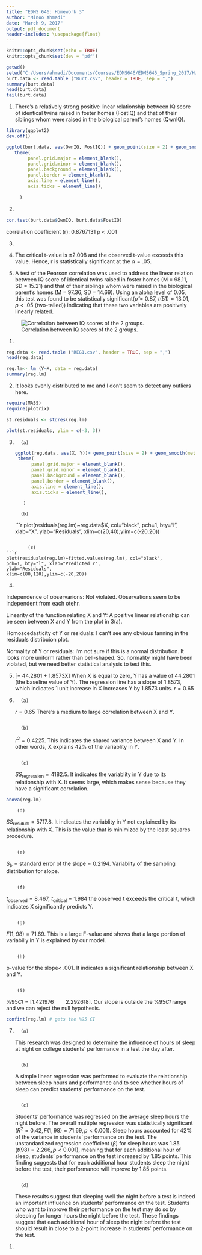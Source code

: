 ```yaml
---
title: "EDMS 646: Homework 3"
author: "Minoo Ahmadi"
date: "March 9, 2017"
output: pdf_document
header-includes: \usepackage{float}
---
```




```r
knitr::opts_chunk$set(echo = TRUE)
knitr::opts_chunk$set(dev = 'pdf')
```

```r
getwd()
setwd("C:/Users/ahmadi/Documents/Courses/EDMS646/EDMS646_Spring_2017/Hwk2")
burt.data <- read.table ("Burt.csv", header = TRUE, sep = ",")
summary(burt.data)
head(burt.data)
tail(burt.data)
```



\begin{center}
\Large \textbf{Part 1: Correlation}
\end{center}

1. There's a relatively strong positive linear relationship between IQ score of identical twins raised in foster homes (FostIQ) and that of their siblings whom were raised in the biological parent's homes (QwnIQ).
```r

library(ggplot2)
dev.off()
```

```r
ggplot(burt.data, aes(OwnIQ, FostIQ)) + geom_point(size = 2) + geom_smooth(method = "lm") +
   theme(
        panel.grid.major = element_blank(),
        panel.grid.minor = element_blank(),
        panel.background = element_blank(),
        panel.border = element_blank(),
        axis.line = element_line(),
        axis.ticks = element_line(),
        
     )

```


2.
```r
cor.test(burt.data$OwnIQ, burt.data$FostIQ)

```
correlation coefficient (r): 0.8767131
p < .001

3.
\begin{align*}
t &= r \sqrt{\frac{n-2}{1-r^2}}= 0.8767131 \sqrt{\frac{51}{0.2313741}}= 13.01623\\
\nu &= n-2 = 53-2 = 51\\
\rightarrow t(51) &= 13.01
\end{align*}

4. The critical t-value is $\pm 2.008$ and the observed t-value exceeds this value. Hence, r is statistically significant at the $\alpha = .05$.

5. A test of the Pearson correlation was used to address the linear relation between IQ score of identical twins raised in foster homes (M = 98.11, SD = 15.21) and that of their siblings whom were raised in the biological parent's homes (M = 97.36, SD = 14.69). Using an alpha level of 0.05, this test was found to be statistically significant($\hat{\rho} = 0.87$, $t(51) = 13.01$, $p<.05$ (two-tailed)) indicating that these two variables are positively linearly related. 

![Correlation between IQ scores of the 2 groups.](plot1.png)



\begin{center}
\Large \textbf{Part 2: Simple Regression}
\end{center}

1.
```r
reg.data <- read.table ("REG1.csv", header = TRUE, sep = ",")
head(reg.data)

```


```r
reg.lm<- lm (Y~X, data = reg.data)
summary(reg.lm)
```

2. It looks evenly distributed to me and I don't seem to detect any outliers here.

```r
require(MASS)
require(plotrix)

st.residuals <- stdres(reg.lm)
```

```r
plot(st.residuals, ylim = c(-3, 3))
```

3.
        (a)
```r
ggplot(reg.data, aes(X, Y))+ geom_point(size = 2) + geom_smooth(method = "lm") +
   theme(
        panel.grid.major = element_blank(),
        panel.grid.minor = element_blank(),
        panel.background = element_blank(),
        panel.border = element_blank(),
        axis.line = element_line(),
        axis.ticks = element_line(),
        
     )
```

        (b)
```r
plot(residuals(reg.lm)~reg.data$X, col="black", 
pch=1, bty="l", xlab="X", 
ylab="Residuals", 
xlim=c(20,40),ylim=c(-20,20))

```

        (c)
```r
plot(residuals(reg.lm)~fitted.values(reg.lm), col="black", 
pch=1, bty="l", xlab="Predicted Y", 
ylab="Residuals",
xlim=c(80,120),ylim=c(-20,20))

```

4.

Independence of observarions: Not violated. Observations seem to be independent from each otehr.

Linearity of the function relating X and Y: A positive linear relationship can be seen between X and Y from the plot in 3(a).

Homoscedasticity of Y or residuals: I can't see any obvious fanning in the residuals distribuion plot.

Normality of Y or residuals: I'm not sure if this is a normal distribution. It looks more uniform rather than bell-shaped. So, normality might have been violated, but we need better statistical analysis to test this.

5. \[\hat{Y}= 44.2801 + 1.8573X\]
When X is equal to zero, Y has a value of 44.2801 (the baseline value of Y).
The regression line has a slope of 1.8573, which indicates 1 unit increase in X increases Y by 1.8573 units.
$r=0.65$
6.
        (a)
$r=0.65$ There's a medium to large correlation between X and Y.
```r
```
        (b)
$r^2=0.4225$. This indicates the shared variance between X and Y. In other words, X explains 42% of the variablity in Y.
```r
```
        (c)
$SS_\text{regression}= 4182.5$. It indicates the variablity in Y due to its relationship with X. It seems large, which makes sense because they have a significant correlation.

```r
anova(reg.lm)

```
        (d)
$SS_\text{residual}= 5717.8$. It indicates the variablity in Y not explained by its relationship with X. This is the value that is minimized by the least squares procedure.
```r
```
        (e)
$S_b=\text{standard error of the slope}= 0.2194$. Variablity of the sampling distribution for slope.
```r
```
        (f)
$t_\text{observed}= 8.467$, $t_\text{critical}= 1.984$ the observed t exceeds the critical t, which indicates X significantly predicts Y.
```r
```
        (g)
$F(1,98)=71.69$. This is a large F-value and shows that a large portion of variabiliy in Y is explained by our model. 
```r
```
        (h)
p-value for the slope< .001. It indicates a significant relationship between X and Y.
```r
```
        (i)
$\% 95 CI= [1.421976 \qquad 2.292618]$. Our slope is outside the $\% 95 CI$ range and we can reject the null hypothesis.  
```r
confint(reg.lm) # gets the %95 CI
```
7.
        (a) 
This research was designed to determine the influence of hours of sleep at night on college students' performance in a test the day after.
```r
```
        (b) 
A simple linear regression was performed to evaluate the relationship between sleep hours and performance and to see whether hours of sleep can predict students' performance on the test.
```r
```
        (c) 
Students' performance was regressed on the average sleep hours the night before. The overall multiple regression was statistically significant ($R^2 = 0.42, F(1, 98) =  71.69, p < 0.001$).  Sleep hours accounted for 42% of the variance in students' performance on the test. The unstandardized regression coefficient ($\beta$) for sleep hours was 1.85 $(t(98)= 2.266, p < 0.001)$, meaning that for each additional hour of sleep, students' performance on the test increased by 1.85 points. This finding suggests that for each additional hour students sleep the night before the test, their performance will improve by 1.85 points.
```r
```
        (d) 
These results suggest that sleeping well the night before a test is indeed an important influence on students’ performance on the test. Students who want to improve their performance on the test may do so by sleeping for longer hours the night before the test. These findings suggest that each additional hour of sleep the night before the test should result in close to a 2-point increase in students’ performance on the test.
 

\begin{center}
\Large \textbf{Part 3: ANOVA Table}
\end{center}

1.

\begin{table}[H]
\centering
\begin{tabular}{c|c|c|c|c|c}
Source & SS & df & MS & F & sig. \\\hline
Regression & 300 & 4 & 75 & 59.25 & <.001 \\
Residuals & 500 & 5 & 1.26\\
Total & 800 & 9
\end{tabular}
\caption{\label{tab:widgets}The ANOVA table.}
\end{table}

